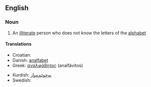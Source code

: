 ==English==

===Noun===
{{en-noun}}

# An [[illiterate]] person who does not know the letters of the [[alphabet]]

====Translations====
{{top}}
*Croatian: {{t|hr|analfabet|m}}
*Danish: [[analfabet]] {{c}}
*Greek: [[αναλφάβητος]] {{m}} (analfávitos)
{{mid}}
*Kurdish: [[نه‌خوێنده‌وار]]
*Swedish: {{t|sv|analfabet|c}}
{{bottom}}